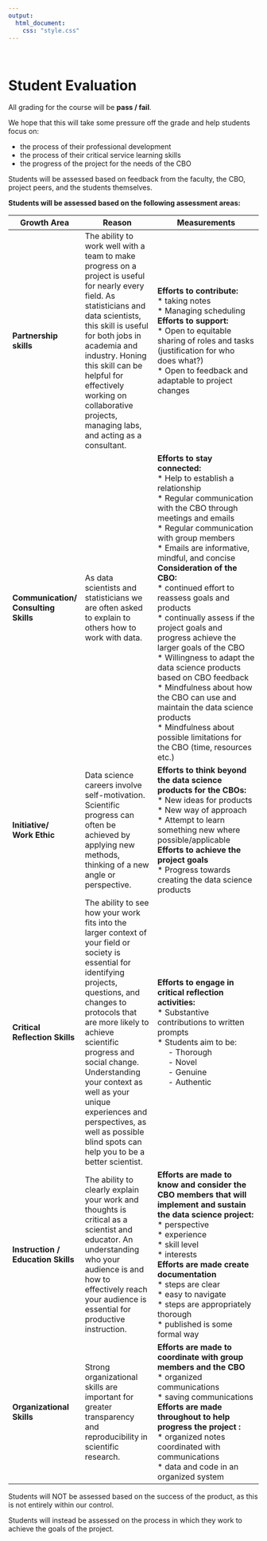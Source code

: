 ```yaml
---
output:
  html_document:
    css: "style.css"
---
```


&nbsp;
&nbsp;
&nbsp;
&nbsp;
&nbsp;
&nbsp;
&nbsp;
&nbsp;
&nbsp;
&nbsp;

# Student Evaluation

All grading for the course will be **pass / fail**. 

We hope that this will take some pressure off the grade and help students focus on:

- the process of their professional development
- the process of their critical service learning skills
- the progress of the project for the needs of the CBO   


Students will be assessed based on feedback from the faculty, the CBO, project peers, and the students themselves. 

**Students will be assessed based on the following assessment areas:**

<div class = "table_style">
|**Growth Area**|**Reason**|**Measurements**|
|--------------|-------------------------|---------------------------------------|
|**Partnership skills**|The ability to work well with a team to make progress on a project is useful for nearly every field. As statisticians and data scientists, this skill is useful for both jobs in academia and industry. Honing this skill can be helpful for effectively working on collaborative projects, managing labs, and acting as a consultant. |**Efforts to contribute:** <br> * taking notes<br> * Managing scheduling<br> **Efforts to support:** <br>* Open to equitable sharing of roles and tasks (justification for who does what?)<br> * Open to feedback and adaptable to project changes|
|**Communication/<br> Consulting Skills**|As data scientists and statisticians we are often asked to explain to others how to work with data. |**Efforts to stay connected:** <br> * Help to establish a relationship <br> * Regular communication with the CBO through meetings and emails <br> * Regular communication with group members <br> * Emails are informative, mindful, and concise <br> **Consideration of the CBO:** <br> * continued effort to reassess goals and products <br>  * continually assess if the project goals and progress achieve the larger goals of the CBO <br> * Willingness to adapt the data science products based on CBO feedback <br> * Mindfulness about how the CBO can use and maintain the data science products <br> * Mindfulness about possible limitations for the CBO (time, resources etc.) |
|**Initiative/<br> Work Ethic** |Data science careers involve self-motivation. Scientific progress can often be achieved by applying new methods, thinking of a new angle or perspective.|**Efforts to think beyond the data science products for the CBOs:** <br> * New ideas for products <br> * New way of approach <br> * Attempt to learn something new where possible/applicable <br> **Efforts to achieve the project goals** <br> * Progress towards creating the data science products|
|**Critical Reflection Skills**| The ability to see how your work fits into the larger context of your field or society is essential for identifying projects, questions, and changes to protocols that are more likely to achieve scientific progress and social change. Understanding your context as well as your unique experiences and perspectives, as well as possible blind spots can help you to be a better scientist.|**Efforts to engage in critical reflection activities:** <br> * Substantive contributions to written prompts <br> * Students aim to be: <br> &nbsp;&nbsp;&nbsp;&nbsp; - Thorough <br> &nbsp;&nbsp;&nbsp;&nbsp; - Novel &nbsp;&nbsp;&nbsp;&nbsp; <br> &nbsp;&nbsp;&nbsp;&nbsp; - Genuine <br>  &nbsp;&nbsp;&nbsp;&nbsp; - Authentic|
**Instruction / Education Skills**| The ability to clearly explain your work and thoughts is critical as a scientist and educator. An understanding who your audience is and how to effectively reach your audience is essential for productive instruction.| **Efforts are made to know and consider the CBO members that will implement and sustain the data science project:** <br> * perspective <br> * experience <br> * skill level <br> * interests <br> **Efforts are made create documentation** <br> * steps are clear <br> * easy to navigate <br> * steps are appropriately thorough <br> * published is some formal way|
|**Organizational Skills**| Strong organizational skills are important for greater transparency and reproducibility in scientific research.| **Efforts are made to coordinate with group members and the CBO** <br> * organized communications <br> * saving communications <br> **Efforts are made throughout to help progress the project : ** <br> * organized notes coordinated with communications <br> * data and code in an organized system|

</div>


  
Students will NOT be assessed based on the success of the product, as this is not entirely within our control. 

Students will instead be assessed on the process in which they work to achieve the goals of the project. 

 












